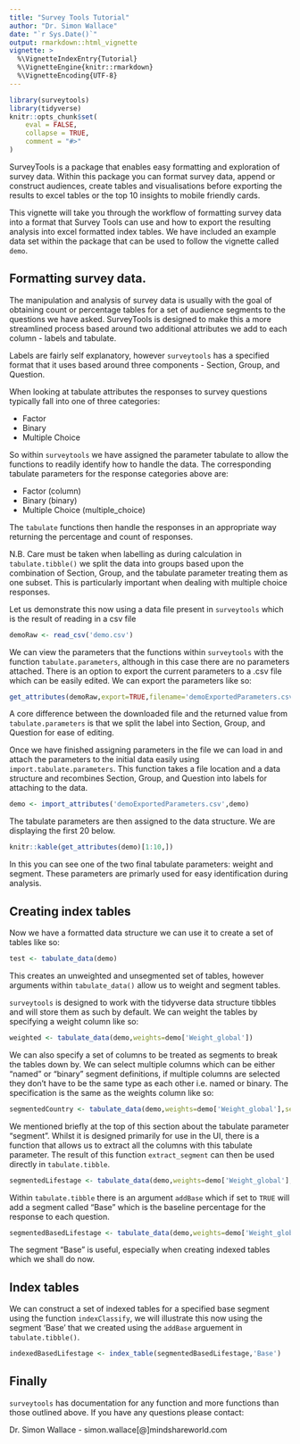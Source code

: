 ```yaml
---
title: "Survey Tools Tutorial"
author: "Dr. Simon Wallace"
date: "`r Sys.Date()`"
output: rmarkdown::html_vignette
vignette: >
  %\VignetteIndexEntry{Tutorial}
  %\VignetteEngine{knitr::rmarkdown}
  %\VignetteEncoding{UTF-8}
---
```


```r
library(surveytools)
library(tidyverse)
knitr::opts_chunk$set(
	eval = FALSE,
	collapse = TRUE,
	comment = "#>"
)
```

SurveyTools is a package that enables easy formatting and exploration of survey data. Within this package you can format survey data, append or construct audiences, create tables and visualisations before exporting the results to excel tables or the top 10 insights to mobile friendly cards.

This vignette will take you through the workflow of formatting survey data into a format that Survey Tools can use and how to export the resulting analysis into excel formatted index tables. We have included an example data set within the package that can be used to follow the vignette called `demo`.

## Formatting survey data.

The manipulation and analysis of survey data is usually with the goal of obtaining count or percentage tables for a set of audience segments to the questions we have asked. SurveyTools is designed to make this a more streamlined process based around two additional attributes we add to each column - labels and tabulate. 

Labels are fairly self explanatory, however `surveytools` has a specified format that it uses based around three components - Section, Group, and Question.

When looking at tabulate attributes the responses to survey questions typically fall into one of three categories:

+ Factor
+ Binary
+ Multiple Choice

So within `surveytools` we have assigned the parameter tabulate to allow the functions to readily identify how to handle the data. The corresponding tabulate parameters for the response categories above are:

+ Factor (column)
+ Binary (binary)
+ Multiple Choice (multiple_choice)

The `tabulate` functions then handle the responses in an appropriate way returning the percentage and count of responses.

N.B. Care must be taken when labelling as during calculation in `tabulate.tibble()` we split the data into groups based upon the combination of Section, Group, and the tabulate parameter treating them as one subset. This is particularly important when dealing with multiple choice responses.

Let us demonstrate this now using a data file present in `surveytools` which is the result of reading in a csv file
```r
demoRaw <- read_csv('demo.csv')
```

We can view the parameters that the functions within `surveytools` with the function `tabulate.parameters`, although in this case there are no parameters attached. There is an option to export the current parameters to a .csv file which can be easily edited. We can export the parameters like so:

```r
get_attributes(demoRaw,export=TRUE,filename='demoExportedParameters.csv')
```

A core difference between the downloaded file and the returned value from `tabulate.parameters` is that we split the label into Section, Group, and Question for ease of editing.

Once we have finished assigning parameters in the file we can load in and attach the parameters to the initial data easily using `import.tabulate.parameters`. This function takes a file location and a data structure and recombines Section, Group, and Question into labels for attaching to the data.

```r
demo <- import_attributes('demoExportedParameters.csv',demo)
```

The tabulate parameters are then assigned to the data structure. We are displaying the first 20 below.

```r
knitr::kable(get_attributes(demo)[1:10,])
```

In this you can see one of the two final tabulate parameters: weight and segment. These parameters are primarly used for easy identification during analysis.

## Creating index tables

Now we have a formatted data structure we can use it to create a set of tables like so:

```r
test <- tabulate_data(demo)
```

This creates an unweighted and unsegmented set of tables, however arguments within `tabulate_data()` allow us to weight and segment tables.

`surveytools` is designed to work with the tidyverse data structure tibbles and will store them as such by default. We can weight the tables by specifying a weight column like so:

```r
weighted <- tabulate_data(demo,weights=demo['Weight_global'])
```

We can also specify a set of columns to be treated as segments to break the tables down by. We can select multiple columns which can be either "named" or "binary" segment definitions, if multiple columns are selected they don't have to be the same type as each other i.e. named or binary. The specification is the same as the weights column like so:

```r
segmentedCountry <- tabulate_data(demo,weights=demo['Weight_global'],segments=demo['Country'])
```

We mentioned briefly at the top of this section about the tabulate parameter "segment". Whilst it is designed primarily for use in the UI, there is a function that allows us to extract all the columns with this tabulate parameter. The result of this function `extract_segment` can then be used directly in `tabulate.tibble`.

```r
segmentedLifestage <- tabulate_data(demo,weights=demo['Weight_global'],segments=extract_segments(demo))
```

Within `tabulate.tibble` there is an argument `addBase` which if set to `TRUE` will add a segment called "Base" which is the baseline percentage for the response to each question.

```r
segmentedBasedLifestage <- tabulate_data(demo,weights=demo['Weight_global'],segments=extract_segments(demo),addBase = TRUE)
```

The segment "Base" is useful, especially when creating indexed tables which we shall do now.

## Index tables

We can construct a set of indexed tables for a specified base segment using the function `indexClassify`, we will illustrate this now using the segment 'Base' that we created using the `addBase` arguement in `tabulate.tibble()`.

```r
indexedBasedLifestage <- index_table(segmentedBasedLifestage,'Base')
```

## Finally

`surveytools` has documentation for any function and more functions than those outlined above. If you have any questions please contact:

Dr. Simon Wallace - simon.wallace[@]mindshareworld.com
